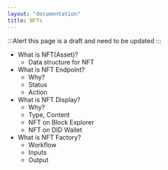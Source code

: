 ```yaml
---
layout: "documentation"
title: NFTs
---
```


:::Alert
this page is a draft and need to be updated
:::

- What is NFT(Asset)?
  - Data structure for NFT
- What is NFT Endpoint?
  - Why?
  - Status
  - Action
- What is NFT Display?
  - Why?
  - Type, Content
  - NFT on Block Explorer
  - NFT on DID Wallet
- What is NFT Factory?
  - Workflow
  - Inputs
  - Output
